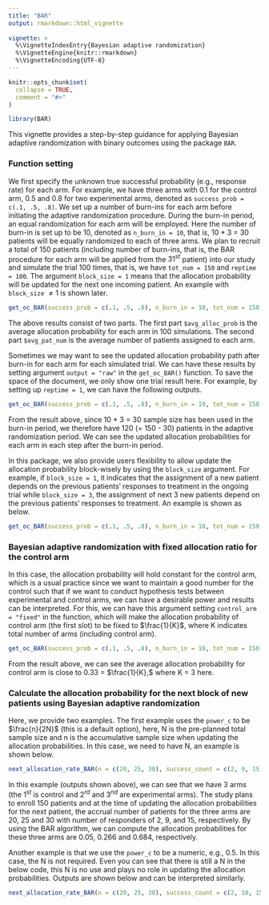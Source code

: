 ---
title: "BAR"
output: rmarkdown::html_vignette
       
vignette: >
  %\VignetteIndexEntry{Bayesian adaptive randomization}
  %\VignetteEngine{knitr::rmarkdown}
  %\VignetteEncoding{UTF-8}
---

```{r, include = FALSE}
knitr::opts_chunk$set(
  collapse = TRUE,
  comment = "#>"
)
```

```{r setup, warning = FALSE}
library(BAR)
```
This vignette provides a step-by-step guidance for applying Bayesian adaptive randomization with binary outcomes using the package `BAR`.

### Function setting
We first specify the unknown true successful probability (e.g., response rate) for each arm. For example, we have three arms with 0.1 for the control arm, 0.5 and 0.8 for two experimental arms, denoted as `success_prob = c(.1, .5, .8)`. We set up a number of burn-ins for each arm before initiating the adaptive randomization procedure. During the burn-in period, an equal randomization for each arm will be employed. Here the number of burn-in is set up to be 10, denoted as `n_burn_in = 10`, that is, 10 * 3 = 30 patients will be equally randomized to each of three arms. We plan to recruit a total of 150 patients (including number of burn-ins, that is, the BAR procedure for each arm will be applied from the $31^{st}$ patient) into our study and simulate the trial 100 times, that is, we have `tot_num = 150` and `reptime = 100`. The argument `block_size = 1` means that the allocation probability will be updated for the next one incoming patient. An example with `block_size` $\neq 1$ is shown later.

```{r}
get_oc_BAR(success_prob = c(.1, .5, .8), n_burn_in = 10, tot_num = 150, block_size = 1, reptime = 100, seed = 100)
```
The above results consist of two parts. The first part `$avg_alloc_prob` is the average allocation probability for each arm in 100 simulations. The second part `$avg_pat_num` is the average number of patients assigned to each arm.

Sometimes we may want to see the updated allocation probability path after burn-in for each arm for each simulated trial. We can have these results by setting argument `output = "raw"` in the `get_oc_BAR()` function. To save the space of the document, we only show one trial result here. For example, by setting up `reptime = 1`, we can have the following outputs.

```{r}
get_oc_BAR(success_prob = c(.1, .5, .8), n_burn_in = 10, tot_num = 150, block_size = 1, reptime = 1, output = "raw", seed = 100)
```
From the result above, since 10 * 3 = 30 sample size has been used in the burn-in period, we therefore have 120 (= 150 - 30) patients in the adaptive randomization period. We can see the updated allocation probabilities for each arm in each step after the burn-in period.

In this package, we also provide users flexibility to allow update the allocation probability block-wisely by using the `block_size` argument. For example, if `block_size = 1`, it indicates that the assignment of a new patient depends on the previous patients' responses to treatment in the ongoing trial while `block_size = 3`, the assignment of next 3 new patients depend on the previous patients' responses to treatment. An example is shown as below.

```{r}
get_oc_BAR(success_prob = c(.1, .5, .8), n_burn_in = 10, tot_num = 150, block_size = 3, reptime = 100, seed = 100)
```

### Bayesian adaptive randomization with fixed allocation ratio for the control arm

In this case, the allocation probability will hold constant for the control arm, which is a usual practice since we want to maintain a good number for the control such that if we want to conduct hypothesis tests between experimental and control arms, we can have a desirable power and results can be interpreted. For this, we can have this argument setting `control_arm = "fixed"` in the function, which will make the allocation probability of control arm (the first slot) to be fixed to $\frac{1}{K}$, where K indicates total number of arms (including control arm).

```{r}
get_oc_BAR(success_prob = c(.1, .5, .8), n_burn_in = 10, tot_num = 150, block_size = 1, reptime = 100, control_arm = "fixed", seed = 100)
```
From the result above, we can see the average allocation probability for control arm is close to 0.33 = $\frac{1}{K},$ where K = 3 here.

### Calculate the allocation probability for the next block of new patients using Bayesian adaptive randomization

Here, we provide two examples. The first example uses the `power_c` to be $\frac{n}{2N}$ (this is a default option), here, N is the pre-planned total sample size and n is the accumulative sample size when updating the allocation probabilities. In this case, we need to have N, an example is shown below.

```{r}
next_allocation_rate_BAR(n = c(20, 25, 30), success_count = c(2, 9, 15), tot_num = 150, power_c = "n/2N")
```
In this example (outputs shown above), we can see that we have 3 arms (the $1^{st}$ is control and $2^{rd}$ and $3^{nd}$ are experimental arms). The study plans to enroll 150 patients and at the time of updating the allocation probabilities for the next patient, the accrual number of patients for the three arms are 20, 25 and 30 with number of responders of 2, 9, and 15, respectively. By using the BAR algorithm, we can compute the allocation probabilities for these three arms are 0.05, 0.266 and 0.684, respectively.

Another example is that we use the `power_c` to be a numeric, e.g., 0.5. In this case, the N is not required. Even you can see that there is still a N in the below code, this N is no use and plays no role in updating the allocation probabilities. Outputs are shown below and can be interpreted similarly.

```{r}
next_allocation_rate_BAR(n = c(20, 25, 30), success_count = c(2, 10, 15), tot_num = 150, power_c = .5)
```

